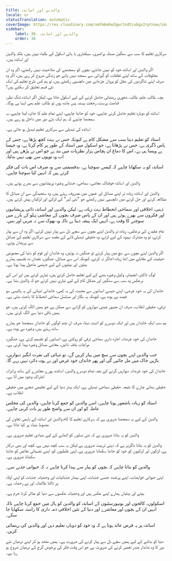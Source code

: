 ```yaml
---
title: والدین اور اساتذہ
locale: ur
statusTranslation: automatic
coverImage: https://res.cloudinary.com/xmfm6mhw3gwctndtcubgx2rptnae/image/upload/v1740337243/small_cover_educacion_fundamental_a051170f1c.webp
sidebar:
    label: 36. والدین اور اساتذہ
    order: 36
---
```

سرکاری تعلیم کا سب سے سنگین مسئلہ پرائمری، سیکنڈری یا ہائی اسکول کے طلباء نہیں ہیں، بلکہ والدین اور اساتذہ ہیں۔

اگر والدین اور اساتذہ خود کو نہیں جانتے، بچوں کو سمجھنے کی صلاحیت نہیں رکھتے، اگر وہ ان مخلوقات کے ساتھ اپنے تعلقات کو گہرائی سے سمجھ نہیں پاتے جو زندگی شروع کر رہی ہیں، اگر وہ صرف اپنے شاگردوں کی عقل کو پروان چڑھانے میں دلچسپی رکھتے ہیں، تو ہم کس طرح تعلیم کی ایک نئی قسم تخلیق کر سکتے ہیں؟

بچہ، طالب علم، طالبہ، شعوری رہنمائی حاصل کرنے کے لیے اسکول جاتا ہے، لیکن اگر اساتذہ تنگ نظر، قدامت پرست، رجعت پسند، پس ماندہ ہوں تو طالب علم بھی ایسا ہی ہوگا۔

اساتذہ کو دوبارہ تعلیم حاصل کرنی چاہیے، خود کو جاننا چاہیے، اپنے تمام علم کا جائزہ لینا چاہیے، یہ سمجھنا چاہیے کہ ہم ایک نئے دور میں داخل ہو رہے ہیں۔

اساتذہ کی تبدیلی سے سرکاری تعلیم تبدیل ہو جاتی ہے۔

استاد کو تعلیم دینا سب سے مشکل کام ہے کیونکہ جس نے بہت کچھ پڑھا ہے، جس کے پاس ڈگری ہے، جس نے پڑھانا ہے، جو اسکول میں استاد کے طور پر کام کرتا ہے، وہ جیسا ہے ویسا ہی ہے، اس کا دماغ ان پچاس ہزار نظریات میں بند ہے جو اس نے پڑھے ہیں اور اب وہ توپوں سے بھی نہیں بدلتا۔

اساتذہ کو یہ سکھانا چاہیے کہ کیسے سوچنا ہے، بدقسمتی سے وہ صرف اس بات کی فکر کرتے ہیں کہ انہیں کیا سوچنا چاہیے۔

والدین اور اساتذہ خوفناک معاشی، سماجی، جذباتی وغیرہ پریشانیوں سے بھرے ہوئے ہیں۔

والدین اور اساتذہ زیادہ تر اپنے مسائل اور غموں میں مصروف رہتے ہیں، وہ سنجیدگی سے ان مسائل کا مطالعہ کرنے اور حل کرنے میں دلچسپی نہیں رکھتے جو "نئی لہر" کے لڑکے اور لڑکیاں پیش کرتے ہیں۔

ذہنی، اخلاقی اور سماجی انحطاط بہت زیادہ ہے، لیکن والدین اور اساتذہ ذاتی پریشانیوں اور فکروں سے بھرے ہوئے ہیں اور ان کے پاس صرف بچوں کے معاشی پہلو کے بارے میں سوچنے کا وقت ہے، انہیں ایک پیشہ دینا ہے تاکہ وہ بھوک سے نہ مریں اور بس۔

عام عقیدے کے برعکس، زیادہ تر والدین اپنے بچوں سے سچے دل سے پیار نہیں کرتے، اگر وہ ان سے پیار کرتے، تو وہ مشترکہ بہبود کے لیے لڑتے، وہ حقیقی تبدیلی لانے کے مقصد سے سرکاری تعلیم کے مسائل سے پریشان ہوتے۔

اگر والدین اپنے بچوں سے سچ میں پیار کرتے تو جنگیں نہ ہوتیں، وہ خاندان اور قوم کو دنیا کی مجموعی حیثیت کے مقابلے میں اتنا زیادہ اجاگر نہ کرتے، کیونکہ اس سے مسائل، جنگیں، نقصان دہ تقسیم، ہمارے بیٹوں اور بیٹیوں کے لیے جہنمی ماحول پیدا ہوتا ہے۔

لوگ ڈاکٹر، انجینئر، وکیل وغیرہ بننے کے لیے تعلیم حاصل کرتے ہیں، تیاری کرتے ہیں اور اس کے برعکس وہ سب سے سنگین اور مشکل کام کے لیے تیاری نہیں کرتے جو کہ والدین بننا ہے۔

خاندان کی یہ خود غرضی، اپنے جیسے انسانوں سے محبت کی یہ کمی، خاندانی تنہائی کی یہ پالیسی سو فیصد بے ہودہ ہے، کیونکہ یہ بگاڑ اور مسلسل سماجی انحطاط کا باعث بنتی ہے۔

ترقی، حقیقی انقلاب، صرف ان مشہور چینی دیواروں کو گرانے سے ممکن ہے جو ہمیں الگ کرتی ہیں، جو ہمیں باقی دنیا سے الگ کرتی ہیں۔

ہم سب ایک خاندان ہیں اور ایک دوسرے کو اذیت دینا، صرف ان چند لوگوں کو خاندان سمجھنا جو ہمارے ساتھ رہتے ہیں، وغیرہ بے ہودہ ہے۔

خاندان کی خود غرضانہ اجارہ داری سماجی ترقی کو روکتی ہے، انسانوں کو تقسیم کرتی ہے، جنگیں، مراعات یافتہ ذاتیں، معاشی مسائل وغیرہ پیدا کرتی ہے۔

جب والدین اپنے بچوں سے سچ میں پیار کریں گے، تو تنہائی کی نفرت انگیز دیواریں، باڑیں خاک میں مل جائیں گی اور پھر خاندان خود غرض اور بے ہودہ دائرہ نہیں رہے گا۔

خاندان کی خود غرضانہ دیواریں گرنے کے بعد، تمام دوسرے والدین، اساتذہ، پورے معاشرے کے ساتھ برادرانہ اشتراک وجود میں آتا ہے۔

حقیقی بھائی چارے کا نتیجہ حقیقی سماجی تبدیلی ہے، ایک بہتر دنیا کے لیے تعلیمی شعبے میں حقیقی انقلاب ہے۔

استاد کو زیادہ باشعور ہونا چاہیے، اسے والدین کو جمع کرنا چاہیے، والدین کی مجلس عاملہ کو اور ان سے واضح طور پر بات کرنی چاہیے۔

والدین کے لیے یہ سمجھنا ضروری ہے کہ سرکاری تعلیم کا کام والدین اور اساتذہ کے باہمی تعاون کی مضبوط بنیاد پر کیا جاتا ہے۔

والدین کو یہ بتانا ضروری ہے کہ نئی نسلوں کو اٹھانے کے لیے بنیادی تعلیم ضروری ہے۔

والدین کو یہ بتانا ناگزیر ہے کہ ذہنی تربیت ضروری ہے لیکن یہ سب کچھ نہیں ہے، کچھ اور بھی درکار ہے، لڑکوں اور لڑکیوں کو خود کو جاننا سکھانا ضروری ہے، اپنی غلطیوں کو، اپنے نفسیاتی نقائص کو جاننا سکھانا ضروری ہے۔

والدین کو بتانا چاہیے کہ بچوں کو پیار سے پیدا کرنا چاہیے نہ کہ حیوانی جذبے سے۔

اپنی حیوانی خواہشات، اپنے پرتشدد جنسی جذبات، اپنی بیمار جذباتیات اور وحشیانہ جذبات کو اپنی اولاد پر ڈالنا ظالمانہ اور بے رحمانہ ہے۔

بیٹے اور بیٹیاں ہمارے اپنے عکس ہیں اور وحشیانہ عکسوں سے دنیا کو متاثر کرنا جرم ہے۔

اسکولوں، کالجوں اور یونیورسٹیوں کے اساتذہ کو والدین کو ہال میں جمع کرنا چاہیے تاکہ انہیں ان کے بچوں اور معاشرے اور دنیا کے تئیں اخلاقی ذمہ داری کا راستہ سکھایا جا سکے۔

اساتذہ پر یہ فرض عائد ہوتا ہے کہ وہ خود کو دوبارہ تعلیم دیں اور والدین کی رہنمائی کریں۔

دنیا کو بدلنے کے لیے ہمیں سچے دل سے پیار کرنے کی ضرورت ہے۔ ہمیں متحد ہو کر اپنے درمیان نئے دور کا وہ شاندار مندر تعمیر کرنے کی ضرورت ہے جو اس وقت فکر کی پرجوش گرج کے درمیان شروع ہو رہا ہے۔

